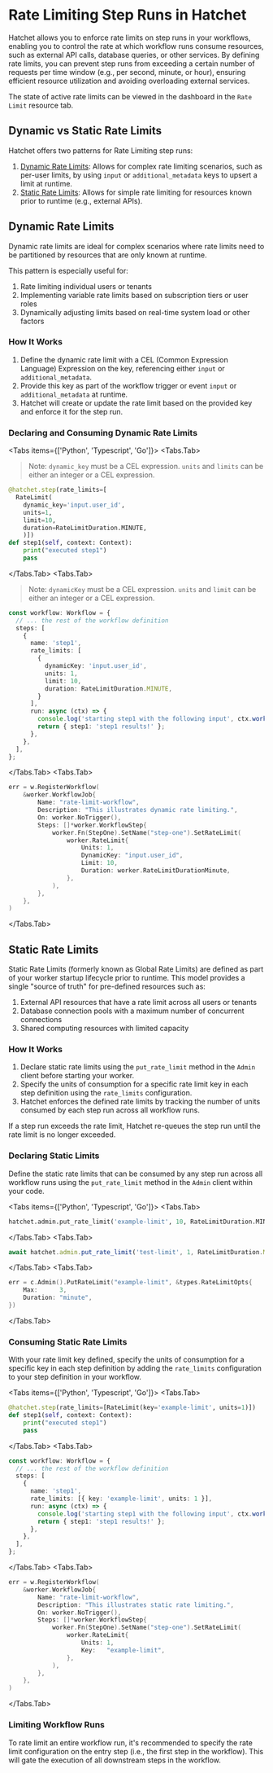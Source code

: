 
# Rate Limiting Step Runs in Hatchet

Hatchet allows you to enforce rate limits on step runs in your workflows, enabling you to control the rate at which workflow runs consume resources, such as external API calls, database queries, or other services. By defining rate limits, you can prevent step runs from exceeding a certain number of requests per time window (e.g., per second, minute, or hour), ensuring efficient resource utilization and avoiding overloading external services.

The state of active rate limits can be viewed in the dashboard in the `Rate Limit` resource tab.

## Dynamic vs Static Rate Limits

Hatchet offers two patterns for Rate Limiting step runs:
1) [Dynamic Rate Limits](#dynamic-rate-limits): Allows for complex rate limiting scenarios, such as per-user limits, by using `input` or `additional_metadata` keys to upsert a limit at runtime.
2) [Static Rate Limits](#static-rate-limits): Allows for simple rate limiting for resources known prior to runtime (e.g., external APIs).

## Dynamic Rate Limits

Dynamic rate limits are ideal for complex scenarios where rate limits need to be partitioned by resources that are only known at runtime.

This pattern is especially useful for:
1. Rate limiting individual users or tenants
2. Implementing variable rate limits based on subscription tiers or user roles
3. Dynamically adjusting limits based on real-time system load or other factors

### How It Works

1. Define the dynamic rate limit with a CEL (Common Expression Language) Expression on the key, referencing either `input` or `additional_metadata`.
2. Provide this key as part of the workflow trigger or event `input` or `additional_metadata` at runtime.
3. Hatchet will create or update the rate limit based on the provided key and enforce it for the step run.

### Declaring and Consuming Dynamic Rate Limits

<Tabs items={['Python', 'Typescript', 'Go']}>
  <Tabs.Tab>
> Note: `dynamic_key` must be a CEL expression. `units` and `limits` can be either an integer or a CEL expression.

```python
@hatchet.step(rate_limits=[
  RateLimit(
    dynamic_key='input.user_id',
    units=1,
    limit=10,
    duration=RateLimitDuration.MINUTE,
    )])
def step1(self, context: Context):
    print("executed step1")
    pass
```
  </Tabs.Tab>
  <Tabs.Tab>
> Note: `dynamicKey` must be a CEL expression. `units` and `limit` can be either an integer or a CEL expression.

```typescript
const workflow: Workflow = {
  // ... the rest of the workflow definition
  steps: [
    {
      name: 'step1',
      rate_limits: [
        {
          dynamicKey: 'input.user_id',
          units: 1,
          limit: 10,
          duration: RateLimitDuration.MINUTE,
        }
      ],
      run: async (ctx) => {
        console.log('starting step1 with the following input', ctx.workflowInput());
        return { step1: 'step1 results!' };
      },
    },
  ],
};
```
  </Tabs.Tab>
  <Tabs.Tab>
```go
err = w.RegisterWorkflow(
    &worker.WorkflowJob{
        Name: "rate-limit-workflow",
        Description: "This illustrates dynamic rate limiting.",
        On: worker.NoTrigger(),
        Steps: []*worker.WorkflowStep{
            worker.Fn(StepOne).SetName("step-one").SetRateLimit(
                worker.RateLimit{
                    Units: 1,
                    DynamicKey: "input.user_id",
                    Limit: 10,
                    Duration: worker.RateLimitDurationMinute,
                },
            ),
        },
    },
)
```
  </Tabs.Tab>
</Tabs>

## Static Rate Limits

Static Rate Limits (formerly known as Global Rate Limits) are defined as part of your worker startup lifecycle prior to runtime. This model provides a single "source of truth" for pre-defined resources such as:

1. External API resources that have a rate limit across all users or tenants
2. Database connection pools with a maximum number of concurrent connections
3. Shared computing resources with limited capacity

### How It Works

1. Declare static rate limits using the `put_rate_limit` method in the `Admin` client before starting your worker.
2. Specify the units of consumption for a specific rate limit key in each step definition using the `rate_limits` configuration.
3. Hatchet enforces the defined rate limits by tracking the number of units consumed by each step run across all workflow runs.

If a step run exceeds the rate limit, Hatchet re-queues the step run until the rate limit is no longer exceeded.

### Declaring Static Limits

Define the static rate limits that can be consumed by any step run across all workflow runs using the `put_rate_limit` method in the `Admin` client within your code.

<Tabs items={['Python', 'Typescript', 'Go']}>
  <Tabs.Tab>
```python
hatchet.admin.put_rate_limit('example-limit', 10, RateLimitDuration.MINUTE)
```
  </Tabs.Tab>
  <Tabs.Tab>
```typescript
await hatchet.admin.put_rate_limit('test-limit', 1, RateLimitDuration.MINUTE);
```
  </Tabs.Tab>
  <Tabs.Tab>
```go
err = c.Admin().PutRateLimit("example-limit", &types.RateLimitOpts{
    Max:      3,
    Duration: "minute",
})
```
  </Tabs.Tab>
</Tabs>

### Consuming Static Rate Limits

With your rate limit key defined, specify the units of consumption for a specific key in each step definition by adding the `rate_limits` configuration to your step definition in your workflow.

<Tabs items={['Python', 'Typescript', 'Go']}>
  <Tabs.Tab>
```python
@hatchet.step(rate_limits=[RateLimit(key='example-limit', units=1)])
def step1(self, context: Context):
    print("executed step1")
    pass
```
  </Tabs.Tab>
  <Tabs.Tab>
```typescript
const workflow: Workflow = {
  // ... the rest of the workflow definition
  steps: [
    {
      name: 'step1',
      rate_limits: [{ key: 'example-limit', units: 1 }],
      run: async (ctx) => {
        console.log('starting step1 with the following input', ctx.workflowInput());
        return { step1: 'step1 results!' };
      },
    },
  ],
};
```
  </Tabs.Tab>
  <Tabs.Tab>
```go
err = w.RegisterWorkflow(
    &worker.WorkflowJob{
        Name: "rate-limit-workflow",
        Description: "This illustrates static rate limiting.",
        On: worker.NoTrigger(),
        Steps: []*worker.WorkflowStep{
            worker.Fn(StepOne).SetName("step-one").SetRateLimit(
                worker.RateLimit{
                    Units: 1,
                    Key:   "example-limit",
                },
            ),
        },
    },
)
```
  </Tabs.Tab>
</Tabs>

### Limiting Workflow Runs

To rate limit an entire workflow run, it's recommended to specify the rate limit configuration on the entry step (i.e., the first step in the workflow). This will gate the execution of all downstream steps in the workflow.
